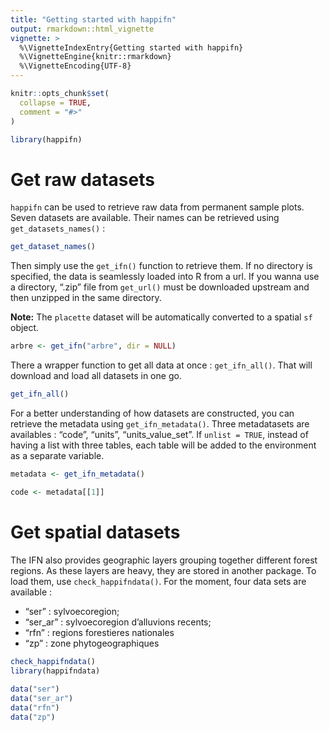 ```yaml
---
title: "Getting started with happifn"
output: rmarkdown::html_vignette
vignette: >
  %\VignetteIndexEntry{Getting started with happifn}
  %\VignetteEngine{knitr::rmarkdown}
  %\VignetteEncoding{UTF-8}
---
```


```r
knitr::opts_chunk$set(
  collapse = TRUE,
  comment = "#>"
)
```

```r
library(happifn)
```

# Get raw datasets

`happifn` can be used to retrieve raw data from permanent sample plots. Seven datasets are available. Their names can be retrieved using `get_datasets_names()` : 

```r
get_dataset_names()
```

Then simply use the `get_ifn()` function to retrieve them. If no directory is specified, the data is seamlessly loaded into R from a url. If you wanna use a directory, ".zip" file from `get_url()` must be downloaded upstream and then unzipped in the same directory. 

**Note:** The `placette` dataset will be automatically converted to a spatial `sf` object. 

```r
arbre <- get_ifn("arbre", dir = NULL)
```

There a wrapper function to get all data at once : `get_ifn_all()`. That will download and load all datasets in one go. 

```r
get_ifn_all()
```

For a better understanding of how datasets are constructed, you can retrieve the metadata using `get_ifn_metadata()`. Three metadatasets are availables : "code", "units", "units_value_set". If `unlist = TRUE`, instead of having a list with three tables, each table will be added to the environment as a separate variable. 


```r
metadata <- get_ifn_metadata()

code <- metadata[[1]]
```

# Get spatial datasets

The IFN also provides geographic layers grouping together different forest regions. As these layers are heavy, they are stored in another package. To load them, use `check_happifndata()`. For the moment, four data sets are available :  

- "ser" : sylvoecoregion; 
- "ser_ar" : sylvoecoregion d'alluvions recents; 
- "rfn" : regions forestieres nationales 
- "zp" : zone phytogeographiques 

```r
check_happifndata()
library(happifndata)
 
data("ser")
data("ser_ar")
data("rfn")
data("zp")

```

